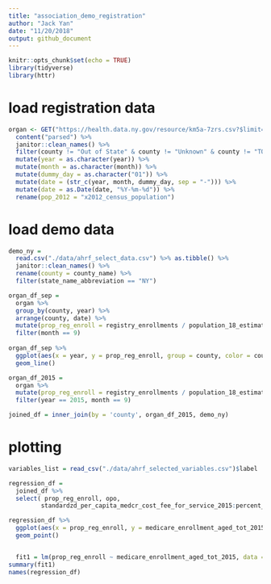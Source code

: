 ```yaml
---
title: "association_demo_registration"
author: "Jack Yan"
date: "11/20/2018"
output: github_document
---
```


```r
knitr::opts_chunk$set(echo = TRUE)
library(tidyverse)
library(httr)
```

# load registration data

```r
organ <- GET("https://health.data.ny.gov/resource/km5a-7zrs.csv?$limit=10000") %>% 
  content("parsed") %>%
  janitor::clean_names() %>%
  filter(county != "Out of State" & county != "Unknown" & county != "TOTAL NYS") %>%
  mutate(year = as.character(year)) %>%
  mutate(month = as.character(month)) %>%
  mutate(dummy_day = as.character("01")) %>%
  mutate(date = (str_c(year, month, dummy_day, sep = "-"))) %>%
  mutate(date = as.Date(date, "%Y-%m-%d")) %>% 
  rename(pop_2012 = "x2012_census_population")

```

# load demo data

```r
demo_ny = 
  read.csv("./data/ahrf_select_data.csv") %>% as.tibble() %>% 
  janitor::clean_names() %>% 
  rename(county = county_name) %>% 
  filter(state_name_abbreviation == "NY") 
```

```r
organ_df_sep = 
  organ %>% 
  group_by(county, year) %>% 
  arrange(county, date) %>% 
  mutate(prop_reg_enroll = registry_enrollments / population_18_estimate) %>% 
  filter(month == 9) 
 
organ_df_sep %>% 
  ggplot(aes(x = year, y = prop_reg_enroll, group = county, color = county)) +
  geom_line()
```

```r
organ_df_2015 = 
  organ %>%
  mutate(prop_reg_enroll = registry_enrollments / population_18_estimate) %>% 
  filter(year == 2015, month == 9) 

joined_df = inner_join(by = 'county', organ_df_2015, demo_ny)

```

# plotting

```r
variables_list = read_csv("./data/ahrf_selected_variables.csv")$label

regression_df = 
  joined_df %>% 
  select( prop_reg_enroll, opo, 
         standardzd_per_capita_medcr_cost_fee_for_service_2015:percent_educ_hlth_care_soc_asst_2011_15) 

regression_df %>% 
  ggplot(aes(x = prop_reg_enroll, y = medicare_enrollment_aged_tot_2015)) +
  geom_point()


  fit1 = lm(prop_reg_enroll ~ medicare_enrollment_aged_tot_2015, data = regression_df)
summary(fit1)
names(regression_df)
```

